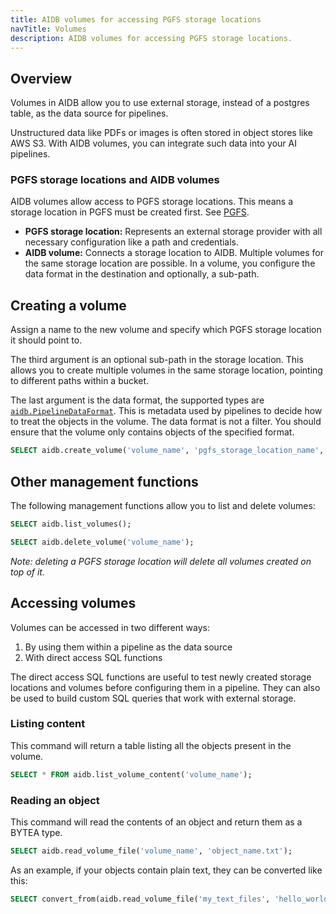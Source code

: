 ```yaml
---
title: AIDB volumes for accessing PGFS storage locations
navTitle: Volumes
description: AIDB volumes for accessing PGFS storage locations.
---
```


## Overview
Volumes in AIDB allow you to use external storage, instead of a postgres table, as the data source for pipelines.

Unstructured data like PDFs or images is often stored in object stores like AWS S3. With AIDB volumes, you can integrate such data into your AI pipelines.

### PGFS storage locations and AIDB volumes
AIDB volumes allow access to PGFS storage locations. This means a storage location in PGFS must be created first. See [PGFS](pgfs).
* **PGFS storage location:** Represents an external storage provider with all necessary configuration like a path and credentials.
* **AIDB volume:** Connects a storage location to AIDB. Multiple volumes for the same storage location are possible. In a volume, you configure the data format in the destination and optionally, a sub-path.

## Creating a volume
Assign a name to the new volume and specify which PGFS storage location it should point to.

The third argument is an optional sub-path in the storage location. This allows you to create multiple volumes in the same storage location, pointing to different paths within a bucket.

The last argument is the data format, the supported types are [`aidb.PipelineDataFormat`](knowledge_bases#aidbpipelinedataformat). This is metadata used by pipelines to decide how to treat the objects in the volume. The data format is not a filter. You should ensure that the volume only contains objects of the specified format.

```sql
SELECT aidb.create_volume('volume_name', 'pgfs_storage_location_name', '/', 'Image');
```

## Other management functions
The following management functions allow you to list and delete volumes:

```sql
SELECT aidb.list_volumes();
```

```sql
SELECT aidb.delete_volume('volume_name');
```

_Note: deleting a PGFS storage location will delete all volumes created on top of it._



## Accessing volumes
Volumes can be accessed in two different ways:
1. By using them within a pipeline as the data source
2. With direct access SQL functions

The direct access SQL functions are useful to test newly created storage locations and volumes before configuring them in a pipeline.
They can also be used to build custom SQL queries that work with external storage.

### Listing content
This command will return a table listing all the objects present in the volume.

```sql
SELECT * FROM aidb.list_volume_content('volume_name');
```

### Reading an object
This command will read the contents of an object and return them as a BYTEA type.
```sql
SELECT aidb.read_volume_file('volume_name', 'object_name.txt');
```

As an example, if your objects contain plain text, they can be converted like this:

```sql
SELECT convert_from(aidb.read_volume_file('my_text_files', 'hello_world.txt'), 'utf8');
```
